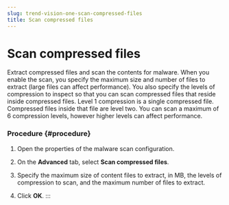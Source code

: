 ```yaml
---
slug: trend-vision-one-scan-compressed-files
title: Scan compressed files
---
```

# Scan compressed files

Extract compressed files and scan the contents for malware. When you enable the scan, you specify the maximum size and number of files to extract (large files can affect performance). You also specify the levels of compression to inspect so that you can scan compressed files that reside inside compressed files. Level 1 compression is a single compressed file. Compressed files inside that file are level two. You can scan a maximum of 6 compression levels, however higher levels can affect performance.

### Procedure {#procedure}

1.  Open the properties of the malware scan configuration.

2.  On the **Advanced** tab, select **Scan compressed files**.

3.  Specify the maximum size of content files to extract, in MB, the levels of compression to scan, and the maximum number of files to extract.

4.  Click **OK**.
:::

